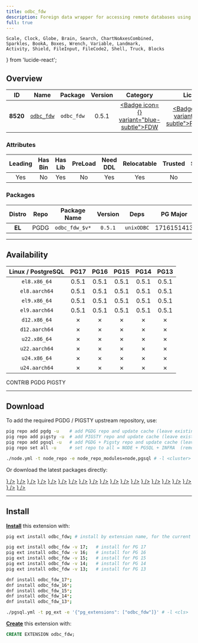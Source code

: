 ```yaml
---
title: odbc_fdw
description: Foreign data wrapper for accessing remote databases using ODBC
full: true
---
```


    Scale, Clock, Globe, Brain, Search, ChartNoAxesCombined,
    Sparkles, BookA, Boxes, Wrench, Variable, Landmark,
    Activity, Shield, FileInput, FileCode2, Shell, Truck, Blocks
} from 'lucide-react';

## Overview

| <TooltipIconButton tooltip="Extension unique identifier" side="top">ID</TooltipIconButton> | <TooltipIconButton tooltip="Extension name" side="top">Name</TooltipIconButton> | <TooltipIconButton tooltip="Package name for installation" side="top">Package</TooltipIconButton> | <TooltipIconButton tooltip="Latest available extension version" side="top">Version</TooltipIconButton> | <TooltipIconButton tooltip="Extension category" side="top">Category</TooltipIconButton> | <TooltipIconButton tooltip="Open source license" side="top">License</TooltipIconButton> | <TooltipIconButton tooltip="Programming language" side="top">Lang</TooltipIconButton> |
|:--------:|:--------:|:----------:|:--------------:|:---------------------------------------:|:------------------------------------------------------:|:----:|
| **8520** | [`odbc_fdw`](https://github.com/CartoDB/odbc_fdw) | `odbc_fdw` | 0.5.1 | <a href="/ext/fdw" className="no-underline"><Badge icon={<FileInput />} variant="blue-subtle">FDW</Badge></a> | <a href="/ext/list/license#postgresql" className="no-underline"><Badge icon={<Scale />} variant="blue-subtle">PostgreSQL</Badge></a> | <a href="/ext/list/lang#c"><Badge icon={<FileCode2 />} variant="blue-subtle">C</Badge></a> |

### Attributes

| <TooltipIconButton tooltip="The Primary Leading extension in the Package" side="top">Leading</TooltipIconButton> | <TooltipIconButton tooltip="Contains binary utils" side="top">Has Bin</TooltipIconButton> | <TooltipIconButton tooltip="Contains .so shared library files" side="top">Has Lib</TooltipIconButton> | <TooltipIconButton tooltip="Requires preloading via shared_preload_libraries" side="top">PreLoad</TooltipIconButton> | <TooltipIconButton tooltip="Requires CREATE EXTENSION DDL command" side="top">Need DDL</TooltipIconButton> | <TooltipIconButton tooltip="Can be installed in any schema" side="top">Relocatable</TooltipIconButton> | <TooltipIconButton tooltip="Can be created by non-superuser" side="top">Trusted</TooltipIconButton> | <TooltipIconButton tooltip="Schemas used by this extension" side="top">Schemas</TooltipIconButton> |
|:-------:|:-------:|:-------:|:-------:|:--------:|:-----------:|:-------:|:-------:|
| Yes | No | Yes | No | Yes | Yes | No | - |

### Packages

| <TooltipIconButton tooltip="Linux distribution family, EL or Debian" side="top">Distro</TooltipIconButton> | <TooltipIconButton tooltip="Package repository" side="top">Repo</TooltipIconButton> | <TooltipIconButton tooltip="The RPM/DEB Package Name Pattern (replace $v with real pg major)" side="top">Package Name</TooltipIconButton> | <TooltipIconButton tooltip="Latest package version" side="top">Version</TooltipIconButton> | <TooltipIconButton tooltip="RPM/DEB Package dependencies" side="top">Deps</TooltipIconButton> | <TooltipIconButton tooltip="Available in these PostgreSQL Major Versions" side="top">PG Major</TooltipIconButton> |
|:----------:|:--------:|:------------------------:|:-----------:|:------------:|:------------------:|
|   **EL**   | <Badge variant="blue-subtle"><span className="font-bold">PGDG</span></Badge> | `odbc_fdw_$v*` | `0.5.1` | `unixODBC` | <Badge variant="green-subtle">17</Badge><Badge variant="green-subtle">16</Badge><Badge variant="green-subtle">15</Badge><Badge variant="green-subtle">14</Badge><Badge variant="green-subtle">13</Badge> |



------

## Availability

| <TooltipIconButton tooltip="Linux Distro Arch / PostgreSQL Major Version" side="top">Linux / PostgreSQL </TooltipIconButton> | **PG17** | **PG16** | **PG15** | **PG14** | **PG13** |
|:-----:|:-----:|:-----:|:-----:|:-----:|:-----:|
| `el8.x86_64` | <Badge variant="blue-subtle">0.5.1</Badge> | <Badge variant="blue-subtle">0.5.1</Badge> | <Badge variant="blue-subtle">0.5.1</Badge> | <Badge variant="blue-subtle">0.5.1</Badge> | <Badge variant="blue-subtle">0.5.1</Badge> |
| `el8.aarch64` | <Badge variant="blue-subtle">0.5.1</Badge> | <Badge variant="blue-subtle">0.5.1</Badge> | <Badge variant="blue-subtle">0.5.1</Badge> | <Badge variant="blue-subtle">0.5.1</Badge> | <Badge variant="blue-subtle">0.5.1</Badge> |
| `el9.x86_64` | <Badge variant="blue-subtle">0.5.1</Badge> | <Badge variant="blue-subtle">0.5.1</Badge> | <Badge variant="blue-subtle">0.5.1</Badge> | <Badge variant="blue-subtle">0.5.1</Badge> | <Badge variant="blue-subtle">0.5.1</Badge> |
| `el9.aarch64` | <Badge variant="blue-subtle">0.5.1</Badge> | <Badge variant="blue-subtle">0.5.1</Badge> | <Badge variant="blue-subtle">0.5.1</Badge> | <Badge variant="blue-subtle">0.5.1</Badge> | <Badge variant="blue-subtle">0.5.1</Badge> |
| `d12.x86_64` | <Badge variant="red-subtle">✗</Badge> | <Badge variant="red-subtle">✗</Badge> | <Badge variant="red-subtle">✗</Badge> | <Badge variant="red-subtle">✗</Badge> | <Badge variant="red-subtle">✗</Badge> |
| `d12.aarch64` | <Badge variant="red-subtle">✗</Badge> | <Badge variant="red-subtle">✗</Badge> | <Badge variant="red-subtle">✗</Badge> | <Badge variant="red-subtle">✗</Badge> | <Badge variant="red-subtle">✗</Badge> |
| `u22.x86_64` | <Badge variant="red-subtle">✗</Badge> | <Badge variant="red-subtle">✗</Badge> | <Badge variant="red-subtle">✗</Badge> | <Badge variant="red-subtle">✗</Badge> | <Badge variant="red-subtle">✗</Badge> |
| `u22.aarch64` | <Badge variant="red-subtle">✗</Badge> | <Badge variant="red-subtle">✗</Badge> | <Badge variant="red-subtle">✗</Badge> | <Badge variant="red-subtle">✗</Badge> | <Badge variant="red-subtle">✗</Badge> |
| `u24.x86_64` | <Badge variant="red-subtle">✗</Badge> | <Badge variant="red-subtle">✗</Badge> | <Badge variant="red-subtle">✗</Badge> | <Badge variant="red-subtle">✗</Badge> | <Badge variant="red-subtle">✗</Badge> |
| `u24.aarch64` | <Badge variant="red-subtle">✗</Badge> | <Badge variant="red-subtle">✗</Badge> | <Badge variant="red-subtle">✗</Badge> | <Badge variant="red-subtle">✗</Badge> | <Badge variant="red-subtle">✗</Badge> |

<Badge variant="green-subtle"><span className="font-black">CONTRIB</span></Badge> <Badge variant="blue-subtle"><span className="font-black">PGDG</span></Badge> <Badge variant="amber-subtle"><span className="font-black">PIGSTY</span></Badge>

------

## Download

To add the required PGDG / PIGSTY upstream repository, use:

```bash tab="pig"
pig repo add pgdg -u    # add PGDG repo and update cache (leave existing repos)
pig repo add pigsty -u  # add PIGSTY repo and update cache (leave existing repos)
pig repo add pgsql -u   # add PGDG + Pigsty repo and update cache (leave existing repos)
pig repo set all -u     # set repo to all = NODE + PGSQL + INFRA  (remove existing repos)
```
```bash tab="pigsty"
./node.yml -t node_repo -e node_repo_modules=node,pgsql # -l <cluster>
```

Or download the latest packages directly:

<Files>
    <Folder name="el8.x86_64">
        <a href="https://download.postgresql.org/pub/repos/yum/17/redhat/rhel-8-x86_64/odbc_fdw_17-0.5.1-2PGDG.rhel8.x86_64.rpm"><File name="odbc_fdw_17-0.5.1-2PGDG.rhel8.x86_64.rpm" icon={<Package className="text-emerald-500" />} /></a>
        <a href="https://download.postgresql.org/pub/repos/yum/16/redhat/rhel-8-x86_64/odbc_fdw_16-0.5.1-1PGDG.rhel8.x86_64.rpm"><File name="odbc_fdw_16-0.5.1-1PGDG.rhel8.x86_64.rpm" icon={<Package className="text-emerald-500" />} /></a>
        <a href="https://download.postgresql.org/pub/repos/yum/15/redhat/rhel-8-x86_64/odbc_fdw_15-0.5.1-1PGDG.rhel8.x86_64.rpm"><File name="odbc_fdw_15-0.5.1-1PGDG.rhel8.x86_64.rpm" icon={<Package className="text-emerald-500" />} /></a>
        <a href="https://download.postgresql.org/pub/repos/yum/14/redhat/rhel-8-x86_64/odbc_fdw_14-0.5.1-1PGDG.rhel8.x86_64.rpm"><File name="odbc_fdw_14-0.5.1-1PGDG.rhel8.x86_64.rpm" icon={<Package className="text-emerald-500" />} /></a>
        <a href="https://download.postgresql.org/pub/repos/yum/13/redhat/rhel-8-x86_64/odbc_fdw_13-0.5.1-1PGDG.rhel8.x86_64.rpm"><File name="odbc_fdw_13-0.5.1-1PGDG.rhel8.x86_64.rpm" icon={<Package className="text-emerald-500" />} /></a>
    </Folder>
    <Folder name="el8.aarch64">
        <a href="https://download.postgresql.org/pub/repos/yum/17/redhat/rhel-8-aarch64/odbc_fdw_17-0.5.1-2PGDG.rhel8.aarch64.rpm"><File name="odbc_fdw_17-0.5.1-2PGDG.rhel8.aarch64.rpm" icon={<Package className="text-orange-500" />} /></a>
        <a href="https://download.postgresql.org/pub/repos/yum/16/redhat/rhel-8-aarch64/odbc_fdw_16-0.5.1-1PGDG.rhel8.aarch64.rpm"><File name="odbc_fdw_16-0.5.1-1PGDG.rhel8.aarch64.rpm" icon={<Package className="text-orange-500" />} /></a>
        <a href="https://download.postgresql.org/pub/repos/yum/15/redhat/rhel-8-aarch64/odbc_fdw_15-0.5.1-1PGDG.rhel8.aarch64.rpm"><File name="odbc_fdw_15-0.5.1-1PGDG.rhel8.aarch64.rpm" icon={<Package className="text-orange-500" />} /></a>
        <a href="https://download.postgresql.org/pub/repos/yum/14/redhat/rhel-8-aarch64/odbc_fdw_14-0.5.1-1PGDG.rhel8.aarch64.rpm"><File name="odbc_fdw_14-0.5.1-1PGDG.rhel8.aarch64.rpm" icon={<Package className="text-orange-500" />} /></a>
        <a href="https://download.postgresql.org/pub/repos/yum/13/redhat/rhel-8-aarch64/odbc_fdw_13-0.5.1-1PGDG.rhel8.aarch64.rpm"><File name="odbc_fdw_13-0.5.1-1PGDG.rhel8.aarch64.rpm" icon={<Package className="text-orange-500" />} /></a>
    </Folder>
    <Folder name="el9.x86_64">
        <a href="https://download.postgresql.org/pub/repos/yum/17/redhat/rhel-9-x86_64/odbc_fdw_17-0.5.1-2PGDG.rhel9.x86_64.rpm"><File name="odbc_fdw_17-0.5.1-2PGDG.rhel9.x86_64.rpm" icon={<Package className="text-emerald-500" />} /></a>
        <a href="https://download.postgresql.org/pub/repos/yum/16/redhat/rhel-9-x86_64/odbc_fdw_16-0.5.1-1PGDG.rhel9.x86_64.rpm"><File name="odbc_fdw_16-0.5.1-1PGDG.rhel9.x86_64.rpm" icon={<Package className="text-emerald-500" />} /></a>
        <a href="https://download.postgresql.org/pub/repos/yum/15/redhat/rhel-9-x86_64/odbc_fdw_15-0.5.1-1PGDG.rhel9.x86_64.rpm"><File name="odbc_fdw_15-0.5.1-1PGDG.rhel9.x86_64.rpm" icon={<Package className="text-emerald-500" />} /></a>
        <a href="https://download.postgresql.org/pub/repos/yum/14/redhat/rhel-9-x86_64/odbc_fdw_14-0.5.1-1PGDG.rhel9.x86_64.rpm"><File name="odbc_fdw_14-0.5.1-1PGDG.rhel9.x86_64.rpm" icon={<Package className="text-emerald-500" />} /></a>
        <a href="https://download.postgresql.org/pub/repos/yum/13/redhat/rhel-9-x86_64/odbc_fdw_13-0.5.1-1PGDG.rhel9.x86_64.rpm"><File name="odbc_fdw_13-0.5.1-1PGDG.rhel9.x86_64.rpm" icon={<Package className="text-emerald-500" />} /></a>
    </Folder>
    <Folder name="el9.aarch64">
        <a href="https://download.postgresql.org/pub/repos/yum/17/redhat/rhel-9-aarch64/odbc_fdw_17-0.5.1-2PGDG.rhel9.aarch64.rpm"><File name="odbc_fdw_17-0.5.1-2PGDG.rhel9.aarch64.rpm" icon={<Package className="text-orange-500" />} /></a>
        <a href="https://download.postgresql.org/pub/repos/yum/16/redhat/rhel-9-aarch64/odbc_fdw_16-0.5.1-1PGDG.rhel9.aarch64.rpm"><File name="odbc_fdw_16-0.5.1-1PGDG.rhel9.aarch64.rpm" icon={<Package className="text-orange-500" />} /></a>
        <a href="https://download.postgresql.org/pub/repos/yum/15/redhat/rhel-9-aarch64/odbc_fdw_15-0.5.1-1PGDG.rhel9.aarch64.rpm"><File name="odbc_fdw_15-0.5.1-1PGDG.rhel9.aarch64.rpm" icon={<Package className="text-orange-500" />} /></a>
        <a href="https://download.postgresql.org/pub/repos/yum/14/redhat/rhel-9-aarch64/odbc_fdw_14-0.5.1-1PGDG.rhel9.aarch64.rpm"><File name="odbc_fdw_14-0.5.1-1PGDG.rhel9.aarch64.rpm" icon={<Package className="text-orange-500" />} /></a>
        <a href="https://download.postgresql.org/pub/repos/yum/13/redhat/rhel-9-aarch64/odbc_fdw_13-0.5.1-1PGDG.rhel9.aarch64.rpm"><File name="odbc_fdw_13-0.5.1-1PGDG.rhel9.aarch64.rpm" icon={<Package className="text-orange-500" />} /></a>
    </Folder>
    <Folder name="d12.x86_64">
    </Folder>
    <Folder name="d12.aarch64">
    </Folder>
    <Folder name="u22.x86_64">
    </Folder>
    <Folder name="u22.aarch64">
    </Folder>
    <Folder name="u24.x86_64">
    </Folder>
    <Folder name="u24.aarch64">
    </Folder>
</Files>

------

## Install

[**Install**](/docs/pgsql/ext/install) this extension with:

```bash tab="pig"
pig ext install odbc_fdw; # install by extension name, for the current active PG version

pig ext install odbc_fdw -v 17;   # install for PG 17
pig ext install odbc_fdw -v 16;   # install for PG 16
pig ext install odbc_fdw -v 15;   # install for PG 15
pig ext install odbc_fdw -v 14;   # install for PG 14
pig ext install odbc_fdw -v 13;   # install for PG 13
```
```bash tab="yum" 
dnf install odbc_fdw_17*;
dnf install odbc_fdw_16*;
dnf install odbc_fdw_15*;
dnf install odbc_fdw_14*;
dnf install odbc_fdw_13*;
```
```bash tab="ansible"
./pgsql.yml -t pg_ext -e '{"pg_extensions": ["odbc_fdw"]}' # -l <cls>
```

[**Create**](/docs/pgsql/ext/create) this extension with:

```sql
CREATE EXTENSION odbc_fdw;
```


